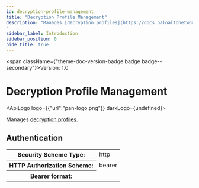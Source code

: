 ```yaml
---
id: decryption-profile-management
title: "Decryption Profile Management"
description: "Manages [decryption profiles](https://docs.paloaltonetworks.com/network-security/security-policy/objects/decryption-profile).
"
sidebar_label: Introduction
sidebar_position: 0
hide_title: true
---
```



<span className={"theme-doc-version-badge badge badge--secondary"}>Version: 1.0</span>

# Decryption Profile Management

<ApiLogo logo={{"url":"pan-logo.png"}} darkLogo={undefined}></ApiLogo>

Manages [decryption profiles](https://docs.paloaltonetworks.com/network-security/security-policy/objects/decryption-profile).


<div style={{"marginBottom":"2rem"}}><h2 id={"authentication"} style={{"marginBottom":"1rem"}}>Authentication</h2><Tabs><TabItem label={"Bearer"} value={"Bearer"}><div><table><tbody><tr><th>Security Scheme Type:</th><td>http</td></tr><tr><th>HTTP Authorization Scheme:</th><td>bearer</td></tr><tr><th>Bearer format:</th><td></td></tr></tbody></table></div></TabItem></Tabs></div>
      